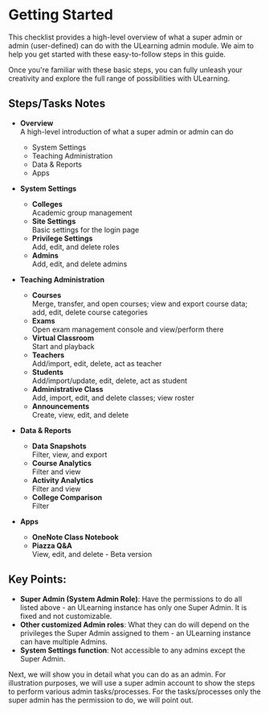 # Getting Started

This checklist provides a high-level overview of what a super admin or admin (user-defined) can do with the ULearning admin module. We aim to help you get started with these easy-to-follow steps in this guide.

Once you're familiar with these basic steps, you can fully unleash your creativity and explore the full range of possibilities with ULearning.

## Steps/Tasks Notes
- **Overview**  
  A high-level introduction of what a super admin or admin can do
  - System Settings
  - Teaching Administration
  - Data & Reports
  - Apps

- **System Settings**
  - **Colleges**  
    Academic group management
  - **Site Settings**  
    Basic settings for the login page
  - **Privilege Settings**  
    Add, edit, and delete roles
  - **Admins**  
    Add, edit, and delete admins

- **Teaching Administration**
  - **Courses**  
    Merge, transfer, and open courses; view and export course data; add, edit, delete course categories
  - **Exams**  
    Open exam management console and view/perform there
  - **Virtual Classroom**  
    Start and playback
  - **Teachers**  
    Add/import, edit, delete, act as teacher
  - **Students**  
    Add/import/update, edit, delete, act as student
  - **Administrative Class**  
    Add, import, edit, and delete classes; view roster
  - **Announcements**  
    Create, view, edit, and delete

- **Data & Reports**
  - **Data Snapshots**  
    Filter, view, and export
  - **Course Analytics**  
    Filter and view
  - **Activity Analytics**  
    Filter and view
  - **College Comparison**  
    Filter

- **Apps**
  - **OneNote Class Notebook**
  - **Piazza Q&A**  
    View, edit, and delete - Beta version

## Key Points:
- **Super Admin (System Admin Role)**: Have the permissions to do all listed above - an ULearning instance has only one Super Admin. It is fixed and not customizable.
- **Other customized Admin roles**: What they can do will depend on the privileges the Super Admin assigned to them - an ULearning instance can have multiple Admins.
- **System Settings function**: Not accessible to any admins except the Super Admin.

Next, we will show you in detail what you can do as an admin. For illustration purposes, we will use a super admin account to show the steps to perform various admin tasks/processes. For the tasks/processes only the super admin has the permission to do, we will point out.
